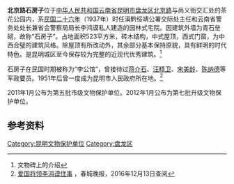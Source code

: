 {{expand|time=2016-12-13T06:54:20+00:00}}
{{coord|25|02|20|N|102|43|08|E|display=title|scale:100000}}
{{文物保护单位
| 级别 = 省级
| 省区市 = 云南省
| 名称 = 北京路石房子
| 图片 = [[File:Shifangzi_in_Kunming.jpg|250px]]
| 编号 = 7-121
| 分类 = 近现代史迹及其代表性建筑
| 时代 = 民国
| 所在 = [[昆明市|昆明市]][[盘龙区|盘龙区]]
| 登录 = 2012年公布
}}
'''北京路石房子'''位于[[中华人民共和国|中华人民共和国]][[云南省|云南省]][[昆明市|昆明市]][[盘龙区|盘龙区]][[北京路_(昆明)|北京路]]与尚义街交汇处的茶花公园内，系[[民国纪年|民国二十六年]]（1937年）时任滇黔绥靖公署交际处主任和云南省警务处处长兼省会警察局局长李鸿谟私人建造的园林式宅院。因建筑外墙为青石垒砌，故称“石房子”。占地面积523平方米，砖木结构，中式屋顶，西式门窗，为中西合璧的建筑风格。除屋顶有所改动外，其余部分基本保持原貌，具有鲜明的时代特色。是昆明城区至今保存较为完整的近现代优秀建筑。<ref>文物碑上的介绍</ref>

石房子在民国时期被称为“李公馆”，曾接待过[[蒋介石|蒋介石]]、[[汪精卫|汪精卫]]、[[宋美龄|宋美龄]]、[[陈纳德|陈纳德]]等军政要员。1951年后曾一度成为昆明市人民政府所在地。<ref>[http://ccwb.yunnan.cn/html/2013-11/19/content_775959.htm?div=-1 爱国将领李鸿谟住事] {{Wayback|url=http://ccwb.yunnan.cn/html/2013-11/19/content_775959.htm?div=-1 |date=20190803044307 }}，春城晚报，2016年12月13日查阅</ref>

2011年1月公布为第五批市级文物保护单位。2012年1月公布为第七批升级文物保护单位。
==参考资料==
{{reflist}}
[[Category:昆明文物保护单位|Category:昆明文物保护单位]]
[[Category:盘龙区|Category:盘龙区]]